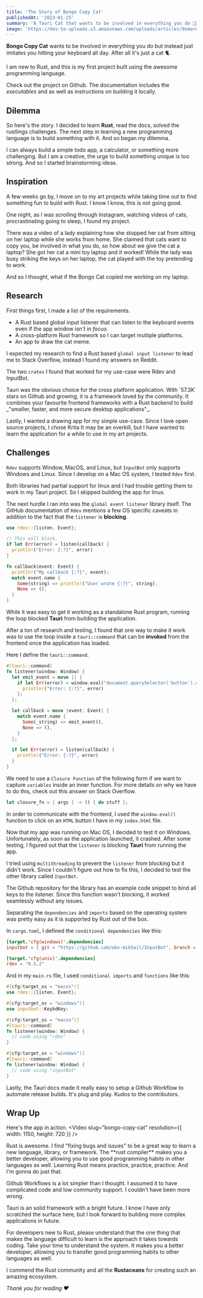 ```yaml
---
title: 'The Story of Bongo Copy Cat'
publishedAt: '2023-01-25'
summary: 'A Tauri Cat that wants to be involved in everything you do 👨‍💻👩‍💻'
image: 'https://dev-to-uploads.s3.amazonaws.com/uploads/articles/9omordcikzf2cvrglmny.gif'
---
```


**Bongo Copy Cat** wants to be involved in everything you do but instead just imitates you hitting your keyboard all day. After all it's just a cat 🐈.

I am new to <Link href="https://www.rust-lang.org/">Rust</Link>, and this is my first project built using the awesome programming language.

Check out the project on <Link href="https://github.com/abjt14/bongo-copy-cat">Github</Link>. The documentation includes the _executables_ and as well as instructions on building it locally.

## Dilemma

So here's the story. I decided to learn **Rust**, read the <Link href="https://doc.rust-lang.org/book/">docs</Link>, solved the <Link href="https://github.com/rust-lang/rustlings">rustlings</Link> challenges. The next step in learning a new programming language is to build something with it. And so began my dilemma.

I can always build a simple todo app, a calculator, or something more <Link href="https://github.com/codecrafters-io/build-your-own-x">challenging</Link>. But I am a creative, the urge to build something unique is too strong. And so I started brainstorming ideas.

## Inspiration

A few weeks go by, I move on to my art projects while taking time out to find something fun to build with Rust. I know I know, this is not going good.

One night, as I was scrolling through Instagram, watching videos of cats, procrastinating going to sleep, I found my project.

There was a video of a lady explaining how she stopped her cat from sitting on her laptop while she works from home. She claimed that cats want to copy you, be involved in what you do, so how about we give the cat a laptop? She got her cat a mini toy laptop and it worked! While the lady was busy striking the keys on her laptop, the cat played with the toy pretending to work.

And so I thought, what if the <Link href="https://knowyourmeme.com/memes/bongo-cat">Bongo Cat</Link> copied me working on my laptop.

## Research

First things first, I made a list of the requirements.

- A Rust based global input listener that can listen to the keyboard events even if the app window _isn't in focus_.
- A cross-platform Rust framework so I can target multiple platforms.
- An app to draw the cat meme.

I expected my research to find a Rust based `global input listener` to lead me to Stack Overflow, instead I found my answers on Reddit.

The two `crates` I found that worked for my use-case were <Link href="https://github.com/Narsil/rdev">Rdev</Link> and <Link href="https://github.com/obv-mikhail/InputBot">InputBot</Link>.

<Link href="https://tauri.app/">Tauri</Link> was the obvious choice for the cross platform application. With `57.3K` stars on Github and growing, it is a framework loved by the community. It combines your favourite frontend frameworks with a Rust backend to build _"smaller, faster, and more secure desktop applications"_.

Lastly, I wanted a drawing app for my simple use-case. Since I love open source projects, I chose <Link href="https://krita.org/en/">Krita</Link> It may be an overkill, but I have wanted to learn the application for a while to use in my art projects.

## Challenges

`Rdev` supports Window, MacOS, and Linux, but `InputBot` only supports Windows and Linux. Since I develop on a Mac OS system, I tested `Rdev` first.

Both libraries had partial support for linux and I had trouble getting them to work in my Tauri project. So I skipped building the app for linux.

The next hurdle I ran into was the `global event listener` library itself. The GitHub documentation of `Rdev` mentions a few OS specific caveats in addition to the fact that the `listener` is **blocking**.

```rust title="rust"
use rdev::{listen, Event};

// This will block.
if let Err(error) = listen(callback) {
  println!("Error: {:?}", error)
}

fn callback(event: Event) {
  println!("My callback {:?}", event);
  match event.name {
    Some(string) => println!("User wrote {:?}", string),
    None => (),
  }
}
```

While it was easy to get it working as a standalone Rust program, running the loop blocked **Tauri** from building the application.

After a ton of research and testing, I found that one way to make it work was to use the loop inside a `tauri::command` that can be **invoked** from the frontend once the application has loaded.

Here I define the `tauri::command`.

```rust title="rust"
#[tauri::command]
fn listener(window: Window) {
  let emit_event = move || {
    if let Err(error) = window.eval("document.querySelector('button').click()") {
      println!("Error: {:?}", error)
    };
  };

  let callback = move |event: Event| {
    match event.name {
      Some(_string) => emit_event(),
      None => (),
    }
  };

  if let Err(error) = listen(callback) {
    println!("Error: {:?}", error)
  }
}
```
We need to use a `Closure Function` of the following form if we want to capture `variables` inside an inner function. For more details on why we have to do this, check out this answer on <Link href="https://stackoverflow.com/a/54367316">Stack Overflow</Link>.

```rust title="rust"
let closure_fn = | args | -> () { do stuff };
```

In order to communicate with the frontend, I used the `window.eval()` function to click on an `HTML` button I have in my `index.html` file.

Now that my app was running on Mac OS, I decided to test it on Windows. Unfortunately, as soon as the application launched, it crashed. After some testing, I figured out that the `listener` is blocking **Tauri** from running the app.

I tried using `multithreading` to prevent the `listener` from blocking but it didn't work. Since I couldn't figure out how to fix this, I decided to test the other library called `InputBot`.

The Github repository for the library has an example code snippet to bind all keys to the listener. Since this function wasn't blocking, it worked seamlessly without any issues.

Separating the `dependencies` and `imports` based on the operating system was pretty easy as it is supported by Rust out of the box.

In `cargo.toml`, I defined the `conditional dependencies` like this:
```toml title="toml"
[target.'cfg(windows)'.dependencies]
inputbot = { git = "https://github.com/obv-mikhail/InputBot", branch = "develop" }

[target.'cfg(unix)'.dependencies]
rdev = "0.5.2"
```

And in my `main.rs` file, I used `conditional imports` and `functions` like this:
```rust title="rust"
#[cfg(target_os = "macos")]
use rdev::{listen, Event};

#[cfg(target_os = "windows")]
use inputbot::KeybdKey;

#[cfg(target_os = "macos")]
#[tauri::command]
fn listener(window: Window) {
  // code using "rdev"
}

#[cfg(target_os = "windows")]
#[tauri::command]
fn listener(window: Window) {
  // code using "inputBot"
}
```

Lastly, the Tauri docs made it really easy to setup a Github Workflow to automate release builds. It's plug and play. Kudos to the contributors.

## Wrap Up

Here's the app in action.
<Video
  slug="bongo-copy-cat"
  resolution={{
    width: 1150,
    height: 720
  }}
/>

<Link href="https://www.rust-lang.org/">Rust</Link> is awesome. I find "fixing bugs and issues" to be a great way to learn a new language, library, or framework. The **rust compiler** makes you a better developer, allowing you to use good programming habits in other languages as well. Learning Rust means practice, practice, practice. And I'm gonna do just that.

Github Workflows is a lot simpler than I thought. I assumed it to have complicated code and low community support. I couldn't have been more wrong.

<Link href="https://tauri.app/">Tauri</Link> is an solid framework with a bright future. I know I have only scratched the surface here, but I look forward to building more complex applications in future.

For developers new to Rust, please understand that the one thing that makes the language difficult to learn is the approach it takes towards coding. Take your time to understand the system. It makes you a better developer, allowing you to transfer good programming habits to other languages as well.

I commend the Rust community and all the **Rustaceans** for creating such an amazing ecosystem.

*Thank you for reading ❤️*